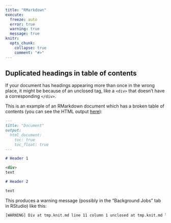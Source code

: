 ```yaml
---
title: "RMarkdown"
execute:
  freeze: auto
  error: true
  warning: true
  message: true
knitr:
  opts_chunk:
    collapse: true
    comment: "#>"
---
```


## Duplicated headings in table of contents

If your document has headings appearing more than once in the wrong place, it might be because of an unclosed tag, like a `<div>` that doesn't have a corresponding `</div>`.

This is an example of an RMarkdown document which has a broken table of contents (you can see the HTML output [here](broken_toc.html)):

```.markdown
---
title: "Document"
output:
  html_document:
    toc: true
    toc_float: true
---

# Header 1

<div>
text

# Header 2

text
```

This produces a warning message (possibly in the "Background Jobs" tab in RStudio) like this:

```.bash
[WARNING] Div at tmp.knit.md line 11 column 1 unclosed at tmp.knit.md line 19 column 1, closing implicitly.
```

